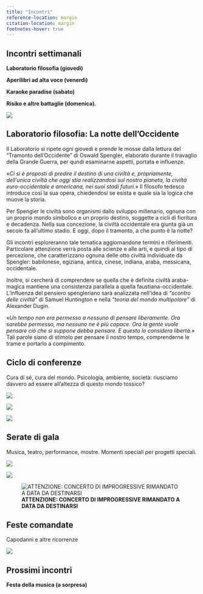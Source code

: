 ```yaml
---
title: "Incontri"
reference-location: margin
citation-location: margin
footnotes-hover: true
---
```


## **Incontri settimanali**

**Laboratorio filosofia (giovedì)**

**Aperilibri ad alta voce (venerdì)**

**Karaoke paradise (sabato)**

**Risiko e altre battaglie (domenica).**

![](images/immagini_bookwinebar/calendario.jpg)

## **Laboratorio filosofia: La notte dell'Occidente**

Il Laboratorio si ripete ogni giovedì e prende le mosse dalla lettura del "Tramonto dell'Occidente" di Oswald Spengler, elaborato durante il travaglio della Grande Guerra, per qundi esaminarne aspetti, portata e influenze.

«*Ci si è proposti di predire il destino di una civiltà e, propriamente, dell'unica civiltà che oggi stia realizzandosi sul nostro pianeta, la civiltà euro-occidentale e americana, nei suoi stadi futuri.*» Il filosofo tedesco introduce così la sua opera, chiedendosi se esista e quale sia la logica che muove la storia.

Per Spengler le civiltà sono organismi dallo sviluppo millenario, ognuna con un proprio mondo simbolico e un proprio destino, soggette a cicli di fioritura e decadenza. Nella sua concezione, la civiltà occidentale era giunta già un secolo fa all'ultimo stadio. E oggi, dopo il tramonto, a che punto è la notte?

Gli incontri esploreranno tale tematica aggiornandone termini e riferimenti. Particolare attenzione verrà posta alle scienze e alle arti, e quindi al tipo di percezione, che caratterizzano ognuna delle otto civiltà individuate da Spengler: babilonese, egiziana, antica, cinese, indiana, araba, messicana, occidentale.

Inoltre, si cercherà di comprendere se quella che è definita civiltà araba-magica mantiene una consistenza parallela a quella faustiana-occidentale. L'influenza del pensiero spengleriano sarà analizzata nell'idea di *"scontro delle civiltà"* di Samuel Huntington e nella *"teoria del mondo multipolare"* di Alexander Dugin.

«*Un tempo non era permesso a nessuno di pensare liberamente. Ora sarebbe permesso, ma nessuno ne è più capace. Ora la gente vuole pensare ciò che si suppone debba pensare. E questo lo considera libertà.*» Tali parole siano di stimolo per pensare il nostro tempo, comprenderne le trame e portarlo a compimento.

## **Ciclo di conferenze**

Cura di sé, cura del mondo. Psicologia, ambiente, società: riusciamo davvero ad essere all'altezza di questo mondo tossico?

![](images/immagini_bookwinebar/conferenza%20dipendenze.jpg){fig-align="center"}

![](images/immagini_bookwinebar/conferenza%20nutrizionismo.jpg){fig-align="center"}

![](images/immagini_bookwinebar/conferenza_europa.jpeg)

## **Serate di gala**

Musica, teatro, performance, mostre. Momenti speciali per progetti speciali.

![](images/immagini_bookwinebar/maschere_inverse.jpg){fig-align="center"}

![](images/immagini_bookwinebar/concerto_napoli.jpeg){fig-align="center"}

![**ATTENZIONE: CONCERTO DI IMPROGRESSIVE RIMANDATO A DATA DA DESTINARSI**](images/immagini_bookwinebar/grandtour_live.jpeg){fig-align="center"}

## **Feste comandate**

Capodanni e altre ricorrenze

![](images/immagini_bookwinebar/Capodanno.jpg){fig-align="center"}

## **Prossimi incontri**

**Festa della musica (a sorpresa)**
